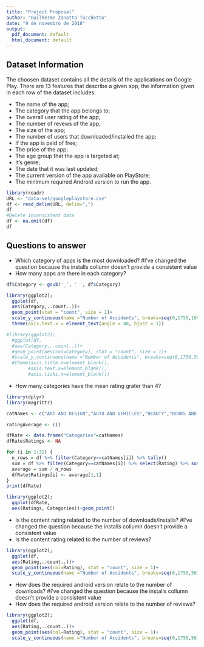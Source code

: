 ```yaml
---
title: "Project Proposal"
author: "Guilherme Zanatta Tocchetto"
date: "9 de novembro de 2018"
output:
  pdf_document: default
  html_document: default
---
```


## Dataset Information

The choosen dataset contains all the details of the applications on Google Play. There are 13 features that describe a given app, the information given in each row of the dataset includes:

 - The name of the app;
 - The category that the app belongs to;
 - The overall user rating of the app;
 - The number of revews of the app;
 - The size of the app;
 - The number of users that downloaded/installed the app;
 - If the app is paid of free;
 - The price of the app;
 - The age group that the app is targeted at;
 - It's genre;
 - The date that it was last updated;
 - The current version of the app available on PlayStore;
 - The minimum required Android version to run the app.

```r
library(readr)
URL <- "data-set/googleplaystore.csv"
df <- read_delim(URL, delim=",")
df
#Delete inconsistent data
df <- na.omit(df)
df
```


## Questions to answer

- Which category of apps is the most downloaded?
#I've changed the question because the installs collumn doesn't provide a consistent value
- How many apps are there in each category?
```r

df$Category <- gsub('_', ' ', df$Category)

library(ggplot2);
  ggplot(df,
  aes(Category,..count..))+
  geom_point(stat = "count", size = 1)+
  scale_y_continuous(name ="Number of Accidents", breaks=seq(0,1750,100))+
  theme(axis.text.x = element_text(angle = 40, hjust = 1))

#library(ggplot2);
  #ggplot(df,
  #aes(Category,..count..))+
  #geom_point(aes(col=Category), stat = "count", size = 1)+
  #scale_y_continuous(name ="Number of Accidents", breaks=seq(0,1750,50))+
  #theme(axis.title.x=element_blank(),
        #axis.text.x=element_blank(),
        #axis.ticks.x=element_blank())
```

- How many categories have the mean rating grater than 4?

```r
library(dplyr)
library(magrittr)

catNames <- c("ART AND DESIGN","AUTO AND VEHICLES","BEAUTY","BOOKS AND REFERENCE","BUSINESS","COMICS","COMMUNICATION","DATING","EDUCATION","ENTERTAINMENT","EVENTS", "FAMILY", "FINANCE","GAME","HEALTH AND FITNESS","HOUSE AND HOME","LIBRARIES AND DEMO","LIFESTYLE","MAPS AND NAVIGATION","MEDICAL","NEWS AND MAGAZINES","PARENTING","PERSONALIZATION","PHOTOGRAPHY","PRODUCTIVITY","SHOPPING","SOCIAL","SPORTS","TOOLS","TRAVEL AND LOCAL","VIDEO PLAYERS","WEATHER")

ratingAverage <- c()

dfRate <- data.frame("Categories"=catNames)
dfRate$Ratings <- NA

for (i in 1:32) {
  n_rows = df %>% filter(Category==catNames[i]) %>% tally()
  sum = df %>% filter(Category==catNames[i]) %>% select(Rating) %>% sum()
  average = sum / n_rows
  dfRate$Ratings[i] <- average[1,1]
}
print(dfRate)

library(ggplot2);
  ggplot(dfRate,
  aes(Ratings, Categories))+geom_point()
```

- Is the content rating related to the number of downloads/installs?
#I've changed the question because the installs collumn doesn't provide a consistent value
- Is the content rating related to the number of reviews?

```r

library(ggplot2);
  ggplot(df,
  aes(Rating,..count..))+
  geom_point(aes(col=Rating), stat = "count", size = 1)+
  scale_y_continuous(name ="Number of Accidents", breaks=seq(0,1750,50))
```

- How does the required android version relate to the number of downloads?
#I've changed the question because the installs collumn doesn't provide a consistent value
- How does the required android version relate to the number of reviews?

```r

library(ggplot2);
  ggplot(df,
  aes(Rating,..count..))+
  geom_point(aes(col=Rating), stat = "count", size = 1)+
  scale_y_continuous(name ="Number of Accidents", breaks=seq(0,1750,50))
```